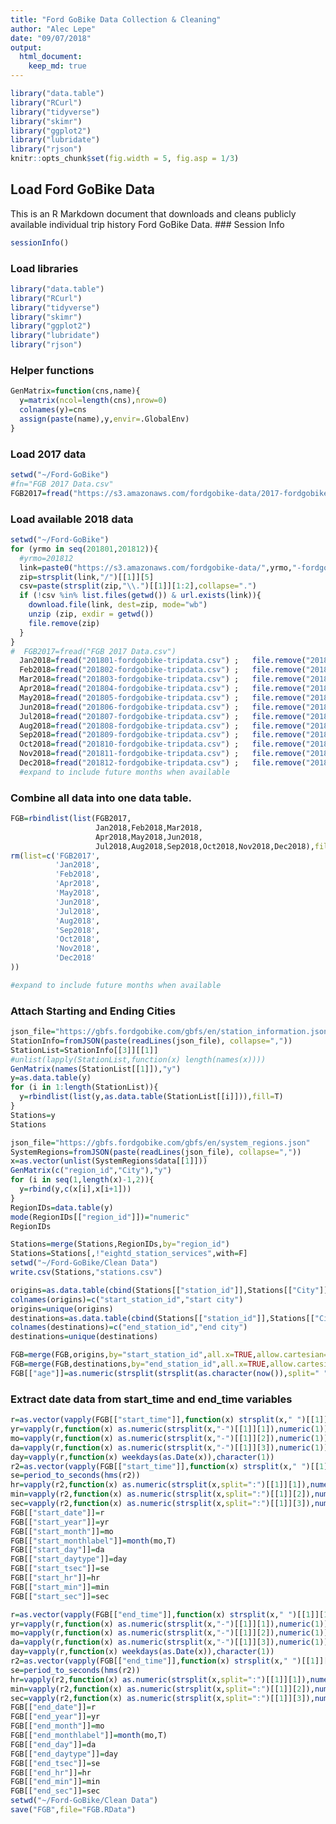 ```yaml
---
title: "Ford GoBike Data Collection & Cleaning"
author: "Alec Lepe"
date: "09/07/2018"
output: 
  html_document:
    keep_md: true
---
```

```r
library("data.table")
library("RCurl")
library("tidyverse")
library("skimr")
library("ggplot2")
library("lubridate")
library("rjson")
knitr::opts_chunk$set(fig.width = 5, fig.asp = 1/3)
```
## Load Ford GoBike Data
This is an R Markdown document that downloads and cleans publicly available individual trip history Ford GoBike Data.
### Session Info
```r
sessionInfo()
```
### Load libraries
```r
library("data.table")
library("RCurl")
library("tidyverse")
library("skimr")
library("ggplot2")
library("lubridate")
library("rjson")
```
### Helper functions
``` r
GenMatrix=function(cns,name){
  y=matrix(ncol=length(cns),nrow=0)
  colnames(y)=cns
  assign(paste(name),y,envir=.GlobalEnv)
}
```
### Load 2017 data
```r
setwd("~/Ford-GoBike")
#fn="FGB 2017 Data.csv"
FGB2017=fread("https://s3.amazonaws.com/fordgobike-data/2017-fordgobike-tripdata.csv")
```
### Load available 2018 data
```r
setwd("~/Ford-GoBike")
for (yrmo in seq(201801,201812)){
  #yrmo=201812
  link=paste0("https://s3.amazonaws.com/fordgobike-data/",yrmo,"-fordgobike-tripdata.csv.zip")
  zip=strsplit(link,"/")[[1]][5]
  csv=paste(strsplit(zip,"\\.")[[1]][1:2],collapse=".")
  if (!csv %in% list.files(getwd()) & url.exists(link)){
    download.file(link, dest=zip, mode="wb") 
    unzip (zip, exdir = getwd())
    file.remove(zip)
  }
}
#  FGB2017=fread("FGB 2017 Data.csv")
  Jan2018=fread("201801-fordgobike-tripdata.csv") ;   file.remove("201801-fordgobike-tripdata.csv")
  Feb2018=fread("201802-fordgobike-tripdata.csv") ;   file.remove("201802-fordgobike-tripdata.csv")
  Mar2018=fread("201803-fordgobike-tripdata.csv") ;   file.remove("201803-fordgobike-tripdata.csv")
  Apr2018=fread("201804-fordgobike-tripdata.csv") ;   file.remove("201804-fordgobike-tripdata.csv")
  May2018=fread("201805-fordgobike-tripdata.csv") ;   file.remove("201805-fordgobike-tripdata.csv")
  Jun2018=fread("201806-fordgobike-tripdata.csv") ;   file.remove("201806-fordgobike-tripdata.csv")
  Jul2018=fread("201807-fordgobike-tripdata.csv") ;   file.remove("201807-fordgobike-tripdata.csv")
  Aug2018=fread("201808-fordgobike-tripdata.csv") ;   file.remove("201808-fordgobike-tripdata.csv")
  Sep2018=fread("201809-fordgobike-tripdata.csv") ;   file.remove("201809-fordgobike-tripdata.csv")
  Oct2018=fread("201810-fordgobike-tripdata.csv") ;   file.remove("201810-fordgobike-tripdata.csv")
  Nov2018=fread("201811-fordgobike-tripdata.csv") ;   file.remove("201811-fordgobike-tripdata.csv")
  Dec2018=fread("201812-fordgobike-tripdata.csv") ;   file.remove("201812-fordgobike-tripdata.csv")
  #expand to include future months when available
```
### Combine all data into one data table.
```r
FGB=rbindlist(list(FGB2017,
                   Jan2018,Feb2018,Mar2018,
                   Apr2018,May2018,Jun2018,
                   Jul2018,Aug2018,Sep2018,Oct2018,Nov2018,Dec2018),fill=T)
rm(list=c('FGB2017',
          'Jan2018',
          'Feb2018',
          'Apr2018',
          'May2018',
          'Jun2018',
          'Jul2018',
          'Aug2018',
          'Sep2018',
          'Oct2018',
          'Nov2018',
          'Dec2018'
))

#expand to include future months when available
```
### Attach Starting and Ending Cities
```r
json_file="https://gbfs.fordgobike.com/gbfs/en/station_information.json"
StationInfo=fromJSON(paste(readLines(json_file), collapse=","))
StationList=StationInfo[[3]][[1]]
#unlist(lapply(StationList,function(x) length(names(x))))
GenMatrix(names(StationList[[1]]),"y")
y=as.data.table(y)
for (i in 1:length(StationList)){
  y=rbindlist(list(y,as.data.table(StationList[[i]])),fill=T)
}
Stations=y
Stations

json_file="https://gbfs.fordgobike.com/gbfs/en/system_regions.json"
SystemRegions=fromJSON(paste(readLines(json_file), collapse=","))
x=as.vector(unlist(SystemRegions$data[[1]]))
GenMatrix(c("region_id","City"),"y")
for (i in seq(1,length(x)-1,2)){
  y=rbind(y,c(x[i],x[i+1]))
}
RegionIDs=data.table(y)
mode(RegionIDs[["region_id"]])="numeric"
RegionIDs

Stations=merge(Stations,RegionIDs,by="region_id")
Stations=Stations[,!"eightd_station_services",with=F]
setwd("~/Ford-GoBike/Clean Data")
write.csv(Stations,"stations.csv")

origins=as.data.table(cbind(Stations[["station_id"]],Stations[["City"]]))
colnames(origins)=c("start_station_id","start city")
origins=unique(origins)
destinations=as.data.table(cbind(Stations[["station_id"]],Stations[["City"]]))
colnames(destinations)=c("end_station_id","end city")
destinations=unique(destinations)

FGB=merge(FGB,origins,by="start_station_id",all.x=TRUE,allow.cartesian=TRUE)
FGB=merge(FGB,destinations,by="end_station_id",all.x=TRUE,allow.cartesian=TRUE)
FGB[["age"]]=as.numeric(strsplit(strsplit(as.character(now()),split=" ")[[1]][1],"-")[[1]][1])-FGB[["member_birth_year"]]
```
### Extract date data from start_time and end_time variables
```r
r=as.vector(vapply(FGB[["start_time"]],function(x) strsplit(x," ")[[1]][1],character(1)))
yr=vapply(r,function(x) as.numeric(strsplit(x,"-")[[1]][1]),numeric(1))
mo=vapply(r,function(x) as.numeric(strsplit(x,"-")[[1]][2]),numeric(1))
da=vapply(r,function(x) as.numeric(strsplit(x,"-")[[1]][3]),numeric(1))
day=vapply(r,function(x) weekdays(as.Date(x)),character(1))
r2=as.vector(vapply(FGB[["start_time"]],function(x) strsplit(x," ")[[1]][2],character(1)))
se=period_to_seconds(hms(r2))
hr=vapply(r2,function(x) as.numeric(strsplit(x,split=":")[[1]][1]),numeric(1))
min=vapply(r2,function(x) as.numeric(strsplit(x,split=":")[[1]][2]),numeric(1))
sec=vapply(r2,function(x) as.numeric(strsplit(x,split=":")[[1]][3]),numeric(1))
FGB[["start_date"]]=r
FGB[["start_year"]]=yr
FGB[["start_month"]]=mo
FGB[["start_monthlabel"]]=month(mo,T)
FGB[["start_day"]]=da
FGB[["start_daytype"]]=day
FGB[["start_tsec"]]=se
FGB[["start_hr"]]=hr
FGB[["start_min"]]=min
FGB[["start_sec"]]=sec

r=as.vector(vapply(FGB[["end_time"]],function(x) strsplit(x," ")[[1]][1],character(1)))
yr=vapply(r,function(x) as.numeric(strsplit(x,"-")[[1]][1]),numeric(1))
mo=vapply(r,function(x) as.numeric(strsplit(x,"-")[[1]][2]),numeric(1))
da=vapply(r,function(x) as.numeric(strsplit(x,"-")[[1]][3]),numeric(1))
day=vapply(r,function(x) weekdays(as.Date(x)),character(1))
r2=as.vector(vapply(FGB[["end_time"]],function(x) strsplit(x," ")[[1]][2],character(1)))
se=period_to_seconds(hms(r2))
hr=vapply(r2,function(x) as.numeric(strsplit(x,split=":")[[1]][1]),numeric(1))
min=vapply(r2,function(x) as.numeric(strsplit(x,split=":")[[1]][2]),numeric(1))
sec=vapply(r2,function(x) as.numeric(strsplit(x,split=":")[[1]][3]),numeric(1))
FGB[["end_date"]]=r
FGB[["end_year"]]=yr
FGB[["end_month"]]=mo
FGB[["end_monthlabel"]]=month(mo,T)
FGB[["end_day"]]=da
FGB[["end_daytype"]]=day
FGB[["end_tsec"]]=se
FGB[["end_hr"]]=hr
FGB[["end_min"]]=min
FGB[["end_sec"]]=sec
setwd("~/Ford-GoBike/Clean Data")
save("FGB",file="FGB.RData")
```
